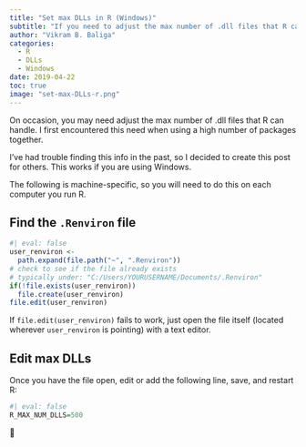 ---
title: "Set max DLLs in R (Windows)"
subtitle: "If you need to adjust the max number of .dll files that R can handle, here is code that works if you are using Windows."
author: "Vikram B. Baliga"
categories:
  - R
  - DLLs 
  - Windows
date: 2019-04-22
toc: true
image: "set-max-DLLs-r.png"
---

On occasion, you may need adjust the max number of .dll files that R can handle.
I first encountered this need when using a high number of packages together.

I've had trouble finding this info in the past, so I decided to create this post
for others. This works if you are using Windows.

The following is machine-specific, so you will need to do this on each computer
you run R.

## Find the `.Renviron` file

```{r}
#| eval: false
user_renviron <- 
  path.expand(file.path("~", ".Renviron"))
# check to see if the file already exists
# typically under: "C:/Users/YOURUSERNAME/Documents/.Renviron"
if(!file.exists(user_renviron)) 
  file.create(user_renviron)
file.edit(user_renviron) 
```

If `file.edit(user_renviron)` fails to work, just open the file itself (located
wherever `user_renviron` is pointing) with a text editor.

## Edit max DLLs

Once you have the file open, edit or add the following line, save, and restart
R:

```{r}
#| eval: false
R_MAX_NUM_DLLS=500
```

🐢
